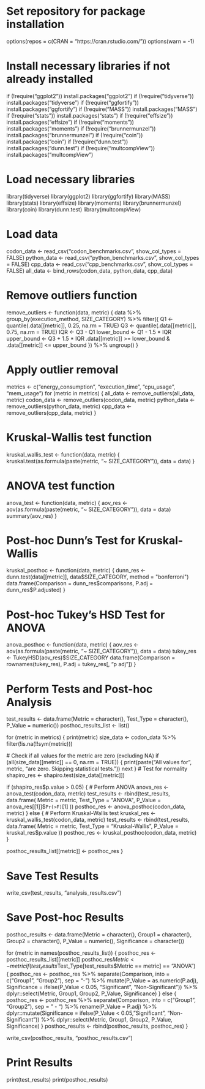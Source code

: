 # Set repository for package installation
options(repos = c(CRAN = "https://cran.rstudio.com/"))
options(warn = -1)

# Install necessary libraries if not already installed
if (!require("ggplot2")) install.packages("ggplot2")
if (!require("tidyverse")) install.packages("tidyverse")
if (!require("ggfortify")) install.packages("ggfortify")
if (!require("MASS")) install.packages("MASS")
if (!require("stats")) install.packages("stats")
if (!require("effsize")) install.packages("effsize")
if (!require("moments")) install.packages("moments")
if (!require("brunnermunzel")) install.packages("brunnermunzel")
if (!require("coin")) install.packages("coin")
if (!require("dunn.test")) install.packages("dunn.test")
if (!require("multcompView")) install.packages("multcompView")

# Load necessary libraries
library(tidyverse)
library(ggplot2)
library(ggfortify)
library(MASS)
library(stats)
library(effsize)
library(moments)
library(brunnermunzel)
library(coin)
library(dunn.test)
library(multcompView)

# Load data
codon_data <- read_csv("codon_benchmarks.csv", show_col_types = FALSE)
python_data <- read_csv("python_benchmarks.csv", show_col_types = FALSE)
cpp_data <- read_csv("cpp_benchmarks.csv", show_col_types = FALSE)
all_data <- bind_rows(codon_data, python_data, cpp_data)

# Remove outliers function
remove_outliers <- function(data, metric) {
  data %>%
    group_by(execution_method, SIZE_CATEGORY) %>%
    filter({
      Q1 <- quantile(.data[[metric]], 0.25, na.rm = TRUE)
      Q3 <- quantile(.data[[metric]], 0.75, na.rm = TRUE)
      IQR <- Q3 - Q1
      lower_bound <- Q1 - 1.5 * IQR
      upper_bound <- Q3 + 1.5 * IQR
      .data[[metric]] >= lower_bound & .data[[metric]] <= upper_bound
    }) %>%
    ungroup()
}

# Apply outlier removal
metrics <- c("energy_consumption", "execution_time", "cpu_usage", "mem_usage")
for (metric in metrics) {
  all_data <- remove_outliers(all_data, metric)
  codon_data <- remove_outliers(codon_data, metric)
  python_data <- remove_outliers(python_data, metric)
  cpp_data <- remove_outliers(cpp_data, metric)
}

# Kruskal-Wallis test function
kruskal_wallis_test <- function(data, metric) {
  kruskal.test(as.formula(paste(metric, "~ SIZE_CATEGORY")), data = data)
}

# ANOVA test function
anova_test <- function(data, metric) {
  aov_res <- aov(as.formula(paste(metric, "~ SIZE_CATEGORY")), data = data)
  summary(aov_res)
}

# Post-hoc Dunn's Test for Kruskal-Wallis
kruskal_posthoc <- function(data, metric) {
  dunn_res <- dunn.test(data[[metric]], data$SIZE_CATEGORY, method = "bonferroni")
  data.frame(Comparison = dunn_res$comparisons, P.adj = dunn_res$P.adjusted)
}

# Post-hoc Tukey's HSD Test for ANOVA
anova_posthoc <- function(data, metric) {
  aov_res <- aov(as.formula(paste(metric, "~ SIZE_CATEGORY")), data = data)
  tukey_res <- TukeyHSD(aov_res)$SIZE_CATEGORY
  data.frame(Comparison = rownames(tukey_res), P.adj = tukey_res[, "p adj"])
}

# Perform Tests and Post-hoc Analysis
test_results <- data.frame(Metric = character(), Test_Type = character(), P_Value = numeric())
posthoc_results_list <- list()

for (metric in metrics) {
  print(metric)
  size_data <- codon_data %>% filter(!is.na(!!sym(metric)))

   # Check if all values for the metric are zero (excluding NA)
  if (all(size_data[[metric]] == 0, na.rm = TRUE)) {
    print(paste("All values for", metric, "are zero. Skipping statistical tests."))
    next
  }
  # Test for normality
  shapiro_res <- shapiro.test(size_data[[metric]])
  
  if (shapiro_res$p.value > 0.05) {
    # Perform ANOVA
    anova_res <- anova_test(codon_data, metric)
    test_results <- rbind(test_results, data.frame(
      Metric = metric,
      Test_Type = "ANOVA",
      P_Value = anova_res[[1]]$`Pr(>F)`[1]
    ))
    posthoc_res <- anova_posthoc(codon_data, metric)
  } else {
    # Perform Kruskal-Wallis test
    kruskal_res <- kruskal_wallis_test(codon_data, metric)
    test_results <- rbind(test_results, data.frame(
      Metric = metric,
      Test_Type = "Kruskal-Wallis",
      P_Value = kruskal_res$p.value
    ))
    posthoc_res <- kruskal_posthoc(codon_data, metric)
  }
  
  posthoc_results_list[[metric]] <- posthoc_res
}

# Save Test Results
write_csv(test_results, "analysis_results.csv")

# Save Post-hoc Results
posthoc_results <- data.frame(Metric = character(), Group1 = character(), Group2 = character(), P_Value = numeric(), Significance = character())

for (metric in names(posthoc_results_list)) {
  posthoc_res <- posthoc_results_list[[metric]]
  posthoc_res$Metric <- metric
  if (test_results$Test_Type[test_results$Metric == metric] == "ANOVA") {
    posthoc_res <- posthoc_res %>%
      separate(Comparison, into = c("Group1", "Group2"), sep = "-") %>%
      mutate(P_Value = as.numeric(P.adj),
             Significance = ifelse(P_Value < 0.05, "Significant", "Non-Significant")) %>%
      dplyr::select(Metric, Group1, Group2, P_Value, Significance)
  } else {
    posthoc_res <- posthoc_res %>%
      separate(Comparison, into = c("Group1", "Group2"), sep = " - ") %>%
      rename(P_Value = P.adj) %>%
      dplyr::mutate(Significance = ifelse(P_Value < 0.05, "Significant", "Non-Significant")) %>%
      dplyr::select(Metric, Group1, Group2, P_Value, Significance)
  }
  posthoc_results <- rbind(posthoc_results, posthoc_res)
}

write_csv(posthoc_results, "posthoc_results.csv")

# Print Results
print(test_results)
print(posthoc_results)
